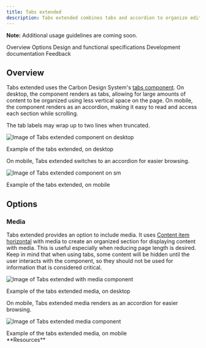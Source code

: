 ```yaml
---
title: Tabs extended
description: Tabs extended combines tabs and accordion to organize editorial content.
---
```



<ComponentDescription name="Tabs extended" type="ui" />

<InlineNotification>

**Note:** Additional usage guidelines are coming soon.

</InlineNotification>

<AnchorLinks>

<AnchorLink>Overview</AnchorLink>
<AnchorLink>Options</AnchorLink>
<AnchorLink>Design and functional specifications</AnchorLink>
<AnchorLink>Development documentation</AnchorLink>
<AnchorLink>Feedback</AnchorLink>

</AnchorLinks>

## Overview

Tabs extended uses the Carbon Design System's [tabs component](https://carbondesignsystem.com/components/tabs/usage/). On desktop, the component renders as tabs, allowing for large amounts of content to be organized using less vertical space on the page. On mobile, the component renders as an accordion, making it easy to read and access each section while scrolling.

The tab labels may wrap up to two lines when truncated.

<Row>
<Column colMd={8} colLg={8}>

![Image of Tabs extended component on desktop](../../images/component/tabs-extended/components--tabs-extended-1.png)
  <Caption>Example of the tabs extended, on desktop</Caption>

</Column>
</Row>

On mobile, Tabs extended switches to an accordion for easier browsing.


<Row>
<Column colMd={6} colLg={6}>

![Image of Tabs extended component on `sm`](../../images/component/tabs-extended/components--tabs-extended-2.png)
  <Caption>Example of the tabs extended, on mobile</Caption>

</Column>
</Row>

## Options

### Media

Tabs extended provides an option to include media. It uses [Content item horizontal](/components/content-item-horizontal) with media to create an organized section for displaying content with media. This is useful especially when reducing page length is desired. Keep in mind that when using tabs, some content will be hidden until the user interacts with the component, so they should not be used for information that is considered critical.

<Row>
<Column colMd={8} colLg={12}>

![Image of Tabs extended with media component](../../images/component/tabs-extended/components--tabs-extended-media-1.jpg)
  <Caption>Example of the tabs extended media, on desktop</Caption>


</Column>
</Row>

On mobile, Tabs extended media renders as an accordion for easier browsing.

<Row>
<Column colMd={4} colLg={6}>

![Image of Tabs extended media component](../../images/component/tabs-extended/components--tabs-extended-media-2.jpg)
  <Caption>Example of the tabs extended media, on mobile</Caption>

</Column>
</Row>

<br/>
**Resources**

<CardGroup>
  <MiniCard
    title="Design specifications for Tabs extended media"
    href="https://ibm.ent.box.com/folder/133803243554"
  />
  <MiniCard
    title="Functional specifications for Tabs extended media"
    href="https://github.com/carbon-design-system/carbon-for-ibm-dotcom-website/wiki/Tabs-extended-media"
  />
  <MiniCard
    title="Web components Storybook"
    href="https://www.ibm.com/standards/carbon/web-components/?path=/story/components-tabs-extended-with-media--default"
  />
</CardGroup>


<ComponentFooter name="Tabs extended" type="ui" />
